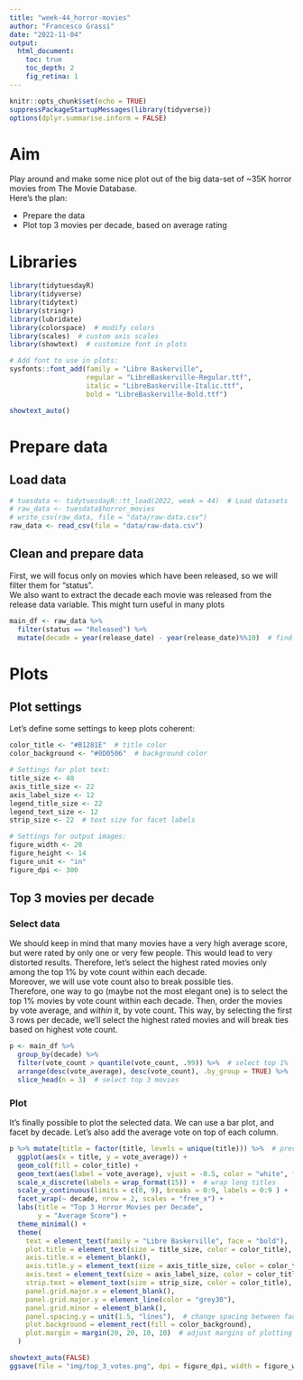 ```yaml
---
title: "week-44_horror-movies"
author: "Francesco Grassi"
date: "2022-11-04"
output: 
  html_document:
    toc: true
    toc_depth: 2
    fig_retina: 1
---
```


<style type="text/css">
.main-container {
  max-width: 1200px;
  margin-left: auto;
  margin-right: auto;
}
</style>

```r
knitr::opts_chunk$set(echo = TRUE)
suppressPackageStartupMessages(library(tidyverse))
options(dplyr.summarise.inform = FALSE)
```

# Aim

Play around and make some nice plot out of the big data-set of ~35K horror movies from The Movie Database.  
Here's the plan:

- Prepare the data
- Plot top 3 movies per decade, based on average rating

# Libraries
```r
library(tidytuesdayR)
library(tidyverse)
library(tidytext)
library(stringr)
library(lubridate)
library(colorspace)  # modify colors
library(scales)  # custom axis scales
library(showtext)  # customize font in plots

# Add font to use in plots:
sysfonts::font_add(family = "Libre Baskerville", 
                   regular = "LibreBaskerville-Regular.ttf",
                   italic = "LibreBaskerville-Italic.ttf",
                   bold = "LibreBaskerville-Bold.ttf")

showtext_auto()
```

# Prepare data

## Load data
```r

# tuesdata <- tidytuesdayR::tt_load(2022, week = 44)  # Load datasets
# raw_data <- tuesdata$horror_movies
# write_csv(raw_data, file = "data/raw-data.csv")
raw_data <- read_csv(file = "data/raw-data.csv")

```

## Clean and prepare data

First, we will focus only on movies which have been released, so we will filter them for "status".  
We also want to extract the decade each movie was released from the release data variable. This might turn useful in many plots

```r
main_df <- raw_data %>% 
  filter(status == "Released") %>% 
  mutate(decade = year(release_date) - year(release_date)%%10)  # find decade (maybe not the most elegant way)
```

# Plots

## Plot settings

Let's define some settings to keep plots coherent:
```r

color_title <- "#B1281E"  # title color
color_background <- "#0D0506"  # background color

# Settings for plot text:
title_size <- 40
axis_title_size <- 22
axis_label_size <- 12
legend_title_size <- 22
legend_text_size <- 12
strip_size <- 22  # text size for facet labels

# Settings for output images:
figure_width <- 20
figure_height <- 14
figure_unit <- "in"
figure_dpi <- 300

```

## Top 3 movies per decade

### Select data

We should keep in mind that many movies have a very high average score, but were rated by only one or very few people. This would lead to very distorted results. Therefore, let's select the highest rated movies only among the top 1% by vote count within each decade.  
Moreover, we will use vote count also to break possible ties.  
Therefore, one way to go (maybe not the most elegant one) is to select the top 1% movies by vote count within each decade. Then, order the movies by vote average, and *within* it, by vote count. This way, by selecting the first 3 rows per decade, we'll select the highest rated movies and will break ties based on highest vote count.

```r
p <- main_df %>% 
  group_by(decade) %>% 
  filter(vote_count > quantile(vote_count, .99)) %>%  # select top 1%
  arrange(desc(vote_average), desc(vote_count), .by_group = TRUE) %>%  # "arrange()" must be told explicitly to keep groups into account 
  slice_head(n = 3)  # select top 3 movies
```

### Plot

It's finally possible to plot the selected data. We can use a bar plot, and facet by decade. Let's also add the average vote on top of each column.

```r

p %>% mutate(title = factor(title, levels = unique(title))) %>%  # prevent movies to be arranged by title
  ggplot(aes(x = title, y = vote_average)) +
  geom_col(fill = color_title) +
  geom_text(aes(label = vote_average), vjust = -0.5, color = "white", family = "Libre Baskerville", size = axis_title_size/.pt) +
  scale_x_discrete(labels = wrap_format(15)) +  # wrap long titles
  scale_y_continuous(limits = c(0, 9), breaks = 0:9, labels = 0:9 ) +
  facet_wrap(~ decade, nrow = 2, scales = "free_x") +
  labs(title = "Top 3 Horror Movies per Decade",
       y = "Average Score") +
  theme_minimal() +
  theme(
    text = element_text(family = "Libre Baskerville", face = "bold"),
    plot.title = element_text(size = title_size, color = color_title),
    axis.title.x = element_blank(),
    axis.title.y = element_text(size = axis_title_size, color = color_title),
    axis.text = element_text(size = axis_label_size, color = color_title),
    strip.text = element_text(size = strip_size, color = color_title),
    panel.grid.major.x = element_blank(),
    panel.grid.major.y = element_line(color = "grey30"),
    panel.grid.minor = element_blank(),
    panel.spacing.y = unit(1.5, "lines"),  # change spacing between facets
    plot.background = element_rect(fill = color_background),
    plot.margin = margin(20, 20, 10, 10)  # adjust margins of plotting area
  )

showtext_auto(FALSE)
ggsave(file = "img/top_3_votes.png", dpi = figure_dpi, width = figure_width, height = figure_height, units = figure_unit, bg = "white")
```

